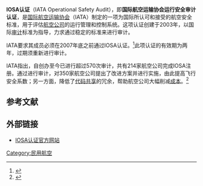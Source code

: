 '''IOSA认证'''（IATA Operational Safety Audit），即'''国际航空运输协会运行安全审计认证'''，是[[国际航空运输协会|国际航空运输协会]]（IATA）制定的一项为国际所认可和接受的航空安全标准，用于评估[[航空公司|航空公司]]的运行管理和控制系统。这项认证创建于2003年，以国际[[审计|审计]]标准为指导，力求通过稳定的标准来进行审计。

IATA要求其成员必须在2007年底之前通过IOSA认证。<ref>{{cite web |url=http://www.iata.org/ps/certification/iosa/registry.htm |title=IOSA Registry |publisher=iata.org |date= |accessdate=2008年10月1日 |language=En |deadurl=yes |archiveurl=https://web.archive.org/web/20081011115457/http://www1.iata.org/ps/certification/iosa/registry.htm |archivedate=2008年10月11日 }}</ref>此项认证的有效期为两年，过期须重新进行审计。

IATA指出，自创办至今已进行超过570次审计，共有214家航空公司完成IOSA注册。通过进行审计，对350家航空公司提出了改进方案并进行实施，由此提高飞行安全系数；另一方面，降低了[[代码共享|代码共享]]的冗余，帮助航空公司大幅削减[[成本|成本]]。<ref>{{cite web |url=http://www.iata.org/ps/certification/iosa/index.htm |title=IATA Operational Safety Audit (IOSA) |publisher=iata.org |date= |accessdate=2008年10月1日 |language=En |deadurl=yes |archiveurl=https://web.archive.org/web/20081013055532/http://www1.iata.org/ps/certification/iosa/index.htm |archivedate=2008年10月13日 }}</ref>

== 参考文献 ==
{{reflist}}

== 外部链接 ==
* {{En icon}}[https://web.archive.org/web/20080923211854/http://www.iata.org/ps/certification/iosa IOSA认证官方网站]

[[Category:民用航空|Category:民用航空]]